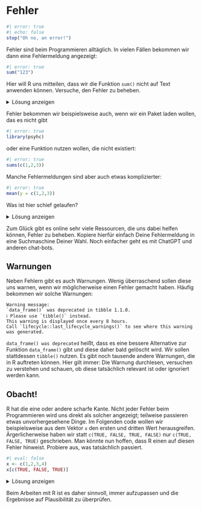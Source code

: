 # Fehler

```{r}
#| error: true
#| echo: false
stop("Oh no, an error!")
```

Fehler sind beim Programmieren alltäglich. In vielen Fällen bekommen wir dann eine Fehlermeldung angezeigt:
```{r}
#| error: true
sum("123")
```
Hier will R uns mitteilen, dass wir die Funktion `sum()` nicht auf Text anwenden können. Versuche, den Fehler zu beheben.

<details>
<summary>Lösung anzeigen</summary>

```{r}
sum(123)
```

</details>

Fehler bekommen wir beispielsweise auch, wenn wir ein Paket laden wollen, das es nicht gibt
```{r}
#| error: true
library(psyhc)
```
oder eine Funktion nutzen wollen, die nicht existiert:

```{r}
#| error: true
sums(c(1,2,3))
```

Manche Fehlermeldungen sind aber auch etwas komplizierter:
```{r}
#| error: true
mean(y = c(1,2,3))
```
Was ist hier schief gelaufen?

<details>
<summary>Lösung anzeigen</summary>

Wir haben `y` statt `x` geschrieben:

```{r}
mean(x = c(1,2,3))
```

</details>

Zum Glück gibt es online sehr viele Ressourcen, die uns dabei helfen können, Fehler zu beheben. Kopiere hierfür einfach Deine Fehlermeldung in eine Suchmaschine Deiner Wahl. Noch einfacher geht es mit ChatGPT und anderen chat-bots. 

## Warnungen

Neben Fehlern gibt es auch Warnungen. Wenig überraschend sollen diese uns warnen, wenn wir möglicherweise einen Fehler gemacht haben. Häufig bekommen wir solche Warnungen:

```
Warning message:
`data_frame()` was deprecated in tibble 1.1.0.
ℹ Please use `tibble()` instead.
This warning is displayed once every 8 hours.
Call `lifecycle::last_lifecycle_warnings()` to see where this warning was generated.
```
`data_frame() was deprecated` heißt, dass es eine bessere Alternative zur Funktion `data_frame()` gibt und diese daher bald gelöscht wird. Wir sollen stattdessen `tibble()` nutzen. 
Es gibt noch tausende andere Warnungen, die in R auftreten können. Hier gilt immer: Die Warnung durchlesen, versuchen zu verstehen und schauen, ob diese tatsächlich relevant ist oder
ignoriert werden kann.


## Obacht!

R hat die eine oder andere scharfe Kante. Nicht jeder Fehler beim Programmieren wird uns direkt als solcher angezeigt; teilweise passieren etwas unvorhergesehene Dinge. Im Folgenden code wollen wir beispielsweise aus dem Vektor `x` den ersten und dritten Wert herausgreifen. Ärgerlicherweise haben wir statt `c(TRUE, FALSE, TRUE, FALSE)` nur `c(TRUE, FALSE, TRUE)` geschrieben. Man könnte nun hoffen, dass R einen auf diesen Fehler hinweist. Probiere aus, was tatsächlich passiert.

```{r}
#| eval: false
x <- c(1,2,3,4)
x[c(TRUE, FALSE, TRUE)]
```

<details>
<summary>Lösung anzeigen</summary>

```{r}
x <- c(1,2,3,4)
x[c(TRUE, FALSE, TRUE)]
```
R hat hier zwar bemerkt, dass `c(TRUE, FALSE, TRUE)` nicht ganz passend ist, weil ein Element fehlt, aber einfach entschieden, den Vektor zu wiederholen (aus `c(TRUE, FALSE, TRUE)` wird `c(TRUE, FALSE, TRUE, TRUE, FALSE, TRUE)`). Für die vier Elemente in `x` gilt nun: `c(TRUE, FALSE, TRUE, TRUE)`.
</details>

Beim Arbeiten mit R ist es daher sinnvoll, immer aufzupassen und die Ergebnisse auf Plausibilität zu überprüfen.
